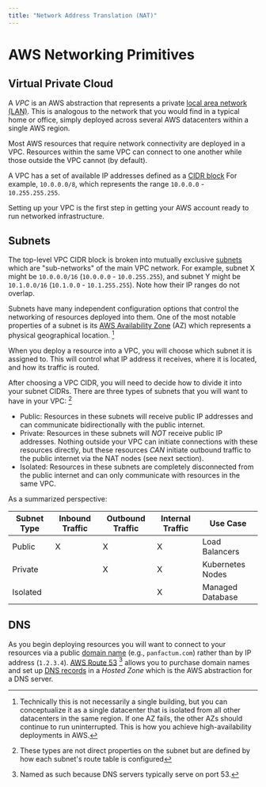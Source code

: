 ```yaml
---
title: "Network Address Translation (NAT)"
---
```


# AWS Networking Primitives

## Virtual Private Cloud

A _VPC_ is an AWS abstraction that represents a private [local area network (LAN)](https://en.wikipedia.org/wiki/Local_area_network).
This is analogous to the network that you would find in a typical home or office, simply deployed across several AWS datacenters
within a single AWS region.

Most AWS resources that require network connectivity are deployed in a VPC. Resources within the same VPC can connect to
one another while those outside the VPC cannot (by default).

A VPC has a set of available IP addresses defined as a [CIDR block](https://aws.amazon.com/what-is/cidr/) For example,
`10.0.0.0/8`, which represents the range `10.0.0.0` - `10.255.255.255`.

Setting up your VPC is the first step in getting your AWS account ready to run networked infrastructure.

## Subnets

The top-level VPC CIDR block is broken into mutually exclusive [subnets](https://en.wikipedia.org/wiki/Subnet) which are
"sub-networks" of the main VPC network. For example, subnet X might be `10.0.0.0/16` (`10.0.0.0` - `10.0.255.255`), and
subnet Y might be `10.1.0.0/16` (`10.1.0.0` - `10.1.255.255`). Note how their IP ranges do not overlap.

Subnets have many independent configuration options that control the networking of resources deployed into them.
One of the most notable properties of a subnet is its [AWS Availability Zone](https://docs.aws.amazon.com/AWSEC2/latest/UserGuide/using-regions-availability-zones.html#concepts-availability-zones)
(AZ) which represents a physical geographical location. [^1]

[^1]:
    Technically this is not necessarily a single building, but you can conceptualize it as a single datacenter that
    is isolated from all other datacenters in the same region. If one AZ fails, the other AZs should continue
    to run uninterrupted. This is how you achieve high-availability deployments in AWS.

When you deploy a resource into a VPC, you will choose which
subnet it is assigned to. This will control what IP address it receives, where it is located, and how its traffic
is routed.

After choosing a VPC CIDR, you will need to decide how to divide it into your subnet CIDRs.
There are three types of subnets that you will want to have in your VPC: [^3]

- Public: Resources in these subnets will receive public IP addresses and can communicate
  bidirectionally with the public internet.
- Private: Resources in these subnets will _NOT_ receive public IP addresses. Nothing outside your VPC can
  initiate connections with these resources directly, but these resources _CAN_ initiate outbound
  traffic to the public internet via the NAT nodes (see next section).
- Isolated: Resources in these subnets are completely disconnected from the public internet and can
  only communicate with resources in the same VPC.

As a summarized perspective:

| Subnet Type | Inbound Traffic | Outbound Traffic | Internal Traffic | Use Case         |
| ----------- | --------------- | ---------------- | ---------------- | ---------------- |
| Public      | X               | X                | X                | Load Balancers   |
| Private     |                 | X                | X                | Kubernetes Nodes |
| Isolated    |                 |                  | X                | Managed Database |

[^3]: These types are not direct properties on the subnet but are defined by how each subnet's route table is configured

## DNS

As you begin deploying resources you will want
to connect to your resources via a public [domain name](https://en.wikipedia.org/wiki/Domain_name)
(e.g., `panfactum.com`) rather than by IP address (`1.2.3.4`). [AWS Route 53](https://aws.amazon.com/route53/) [^4] allows you to purchase domain
names and set up [DNS records](https://www.cloudflare.com/learning/dns/dns-records/) in a _Hosted Zone_ which is
the AWS abstraction for a DNS server.

[^4]: Named as such because DNS servers typically serve on port 53.

